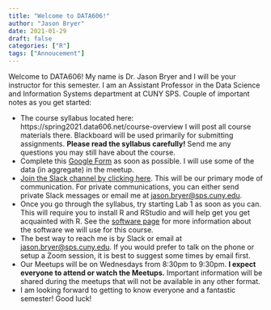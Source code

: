 ```yaml
---
title: "Welcome to DATA606!"
author: "Jason Bryer"
date: 2021-01-29
draft: false
categories: ["R"]
tags: ["Annoucement"]
---
```


Welcome to DATA606! My name is Dr. Jason Bryer and I will be your instructor for this semester. I am an Assistant Professor in the Data Science and Information Systems department at CUNY SPS. Couple of important notes as you get started:

* The course syllabus located here: https://spring2021.data606.net/course-overview I will post all course materials there. Blackboard will be used primarily for submitting assignments. **Please read the syllabus carefully!** Send me any questions you may still have about the course.
* Complete this [Google Form](https://forms.gle/FGsUWy61k8A3ujYH9) as soon as possible. I will use some of the data (in aggregate) in the meetup.
* [Join the Slack channel by clicking here](https://join.slack.com/t/bryer/shared_invite/zt-kdk4bypz-x5zJS0oTypT3TEPilfy~IA). This will be our primary mode of communication. For private communications, you can either send private Slack messages or email me at [jason.bryer@sps.cuny.edu](mailto:jason.bryer@sps.cuny.edu).
* Once you go through the syllabus, try starting Lab 1 as soon as you can. This will require you to install R and RStudio and will help get you get acquainted with R. See the [software page](/course-overview/software/) for more information about the software we will use for this course.
* The best way to reach me is by Slack or email at [jason.bryer@sps.cuny.edu](mailto:jason.bryer@sps.cuny.edu). If you would prefer to talk on the phone or setup a Zoom session, it is best to suggest some times by email first.
* Our Meetups will be on Wednesdays from 8:30pm to 9:30pm. **I expect everyone to attend or watch the Meetups.** Important information will be shared during the meetups that will not be available in any other format.
* I am looking forward to getting to know everyone and a fantastic semester! Good luck!


<!-- iframe width="560" height="315" src="https://www.youtube.com/embed/yIyferBnO24" frameborder="0" allow="accelerometer; autoplay; encrypted-media; gyroscope; picture-in-picture" allowfullscreen></iframe -->

<!-- iframe src="/slides/2019-01-24-Intro_to_Course.html#1" width="1024px" height="768px"  frameborder="0" allowfullscreen>
</iframe -->
